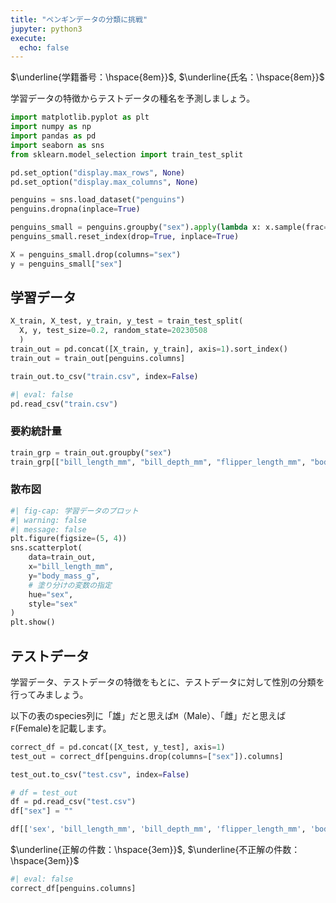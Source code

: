 ```yaml
---
title: "ペンギンデータの分類に挑戦"
jupyter: python3
execute: 
  echo: false
---
```


$\underline{学籍番号：\hspace{8em}}$, $\underline{氏名：\hspace{8em}}$

学習データの特徴からテストデータの種名を予測しましょう。

```python
import matplotlib.pyplot as plt
import numpy as np
import pandas as pd
import seaborn as sns
from sklearn.model_selection import train_test_split
```

```python
pd.set_option("display.max_rows", None)
pd.set_option("display.max_columns", None)
```


```python
penguins = sns.load_dataset("penguins")
penguins.dropna(inplace=True)

penguins_small = penguins.groupby("sex").apply(lambda x: x.sample(frac=0.3, random_state=20240510))
penguins_small.reset_index(drop=True, inplace=True)

X = penguins_small.drop(columns="sex")
y = penguins_small["sex"]
```

## 学習データ

```python
X_train, X_test, y_train, y_test = train_test_split(
  X, y, test_size=0.2, random_state=20230508
  )
train_out = pd.concat([X_train, y_train], axis=1).sort_index()
train_out = train_out[penguins.columns]
```

```python
train_out.to_csv("train.csv", index=False)
```

```python
#| eval: false
pd.read_csv("train.csv")
```

### 要約統計量

```python
train_grp = train_out.groupby("sex")
train_grp[["bill_length_mm", "bill_depth_mm", "flipper_length_mm", "body_mass_g"]].agg(["mean", "std"]).transpose()
```

### 散布図

```python
#| fig-cap: 学習データのプロット
#| warning: false
#| message: false
plt.figure(figsize=(5, 4))
sns.scatterplot(
    data=train_out,
    x="bill_length_mm",
    y="body_mass_g",
    # 塗り分けの変数の指定
    hue="sex",
    style="sex"
)
plt.show()
```

\newpage

## テストデータ

学習データ、テストデータの特徴をもとに、テストデータに対して性別の分類を行ってみましょう。

以下の表のspecies列に「雄」だと思えば`M`（Male）、「雌」だと思えば`F`(Female)を記載します。

```python
correct_df = pd.concat([X_test, y_test], axis=1)
test_out = correct_df[penguins.drop(columns=["sex"]).columns]
```

```python
test_out.to_csv("test.csv", index=False)
```

```python
# df = test_out
df = pd.read_csv("test.csv")
df["sex"] = ""

df[['sex', 'bill_length_mm', 'bill_depth_mm', 'flipper_length_mm', 'body_mass_g']]
```

$\underline{正解の件数：\hspace{3em}}$, $\underline{不正解の件数：\hspace{3em}}$

```python
#| eval: false
correct_df[penguins.columns]
```

